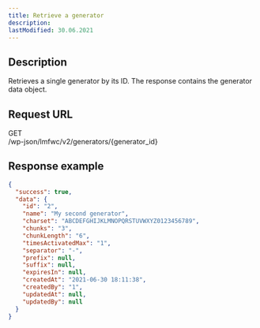 ```yaml
---
title: Retrieve a generator
description:
lastModified: 30.06.2021
---
```


## Description

Retrieves a single generator by its ID. The response contains the generator
data object.

## Request URL

<div className={"doc-request-example"} style={{ marginBottom: '1em' }}>
  <div className={"method get"}>GET</div>
  <div className={"url"}>/wp-json/lmfwc/v2/generators/<span className={"variable"}>&#123;generator_id&#125;</span></div>
</div>

## Response example

```json
{
  "success": true,
  "data": {
    "id": "2",
    "name": "My second generator",
    "charset": "ABCDEFGHIJKLMNOPQRSTUVWXYZ0123456789",
    "chunks": "3",
    "chunkLength": "6",
    "timesActivatedMax": "1",
    "separator": "-",
    "prefix": null,
    "suffix": null,
    "expiresIn": null,
    "createdAt": "2021-06-30 18:11:38",
    "createdBy": "1",
    "updatedAt": null,
    "updatedBy": null
  }
}
```

